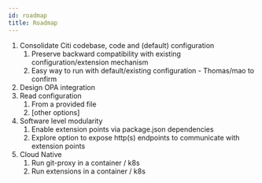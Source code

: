 ```yaml
---
id: roadmap
title: Roadmap
---
```


1. Consolidate Citi codebase, code and (default) configuration
    1. Preserve backward compatibility with existing configuration/extension mechanism
    2. Easy way to run with default/existing configuration - Thomas/mao to confirm
2. Design OPA integration
3. Read configuration
    1. From a provided file
    2. [other options]
4. Software level modularity
    1. Enable extension points via package.json dependencies
    2. Explore option to expose http(s) endpoints to communicate with extension points
5. Cloud Native
    1. Run git-proxy in a container / k8s
    2. Run extensions in a container / k8s
